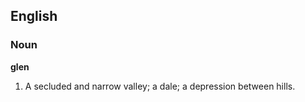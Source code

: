 ==English==

===Noun===

'''glen'''

#A secluded and narrow valley; a dale; a depression between hills.